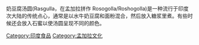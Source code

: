 {{expand|time=2017-01-15T16:37:49+00:00}}
{{unreferenced|time=2017-01-15T16:37:49+00:00}}
奶豆腐汤圆(Rasgulla，在孟加拉拼作 Rosogolla/Roshogolla)是一种流行于印度次大陆的传统点心，通常是以水牛奶豆腐和面粉混合，然后放入糖浆里煮。有些时候还会放入石蜜以使汤圆呈现不同的颜色。

[[Category:印度食品|Category:印度食品]]
[[Category:孟加拉文化|Category:孟加拉文化]]